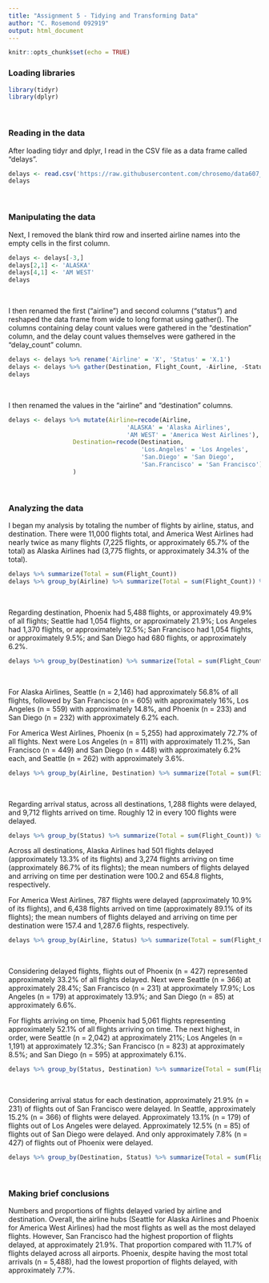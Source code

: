 ---
title: "Assignment 5 - Tidying and Transforming Data"
author: "C. Rosemond 092919"
output: html_document
---

```{r setup, include=FALSE}
knitr::opts_chunk$set(echo = TRUE)
```

### Loading libraries

```{r load, eval=TRUE, warning=FALSE, message=FALSE}
library(tidyr)
library(dplyr)
```

<br>

### Reading in the data

After loading tidyr and dplyr, I read in the CSV file as a data frame called "delays".

```{r read1, eval=TRUE}
delays <- read.csv('https://raw.githubusercontent.com/chrosemo/data607_fall19_week5/master/assignment5.csv', header=TRUE, sep=',')
delays
```

<br>

### Manipulating the data

Next, I removed the blank third row and inserted airline names into the empty cells in the first column.

```{r manipulate1, eval=TRUE}
delays <- delays[-3,]
delays[2,1] <- 'ALASKA'
delays[4,1] <- 'AM WEST'
delays
```

<br>

I then renamed the first ("airline") and second columns ("status") and reshaped the data frame from wide to long format using gather(). The columns containing delay count values were gathered in the "destination" column, and the delay count values themselves were gathered in the "delay_count" column.

```{r manipulate2, eval=TRUE}
delays <- delays %>% rename('Airline' = 'X', 'Status' = 'X.1')
delays <- delays %>% gather(Destination, Flight_Count, -Airline, -Status)
delays
```

<br>

I then renamed the values in the "airline" and "destination" columns.

```{r manipulate3, eval=TRUE}
delays <- delays %>% mutate(Airline=recode(Airline,
                                 'ALASKA' = 'Alaska Airlines',
                                 'AM WEST' = 'America West Airlines'),
                  Destination=recode(Destination,
                                     'Los.Angeles' = 'Los Angeles',
                                     'San.Diego' = 'San Diego',
                                     'San.Francisco' = 'San Francisco')
                  )
```

<br>

### Analyzing the data

I began my analysis by totaling the number of flights by airline, status, and destination. There were 11,000 flights total, and America West Airlines had nearly twice as many flights (7,225 flights, or approximately 65.7% of the total) as Alaska Airlines had (3,775 flights, or approximately 34.3% of the total). 

```{r analyze1, eval=TRUE}
delays %>% summarize(Total = sum(Flight_Count))
delays %>% group_by(Airline) %>% summarize(Total = sum(Flight_Count)) %>% mutate('Relative Frequency' = Total / sum(Total))
```

<br>

Regarding destination, Phoenix had 5,488 flights, or approximately 49.9% of all flights; Seattle had 1,054 flights, or approximately 21.9%; Los Angeles had 1,370 flights, or approximately 12.5%; San Francisco had 1,054 flights, or approximately 9.5%; and San Diego had 680 flights, or approximately 6.2%.

```{r analyze2, eval=TRUE}
delays %>% group_by(Destination) %>% summarize(Total = sum(Flight_Count)) %>% mutate('Relative Frequency' = Total / sum(Total))
```

<br>

For Alaska Airlines, Seattle (n = 2,146) had approximately 56.8% of all flights, followed by San Francisco (n = 605) with approximately 16%, Los Angeles (n = 559) with approximately 14.8%, and Phoenix (n = 233) and San Diego (n = 232) with approximately 6.2% each.

For America West Airlines, Phoenix (n = 5,255) had approximately 72.7% of all flights. Next were Los Angeles (n = 811) with approximately 11.2%, San Francisco (n = 449) and San Diego (n = 448) with approximately 6.2% each, and Seattle (n = 262) with approximately 3.6%.

```{r analyze3, eval=TRUE}
delays %>% group_by(Airline, Destination) %>% summarize(Total = sum(Flight_Count)) %>% mutate('Relative Frequency' = Total / sum(Total))
```

<br>

Regarding arrival status, across all destinations, 1,288 flights were delayed, and 9,712 flights arrived on time. Roughly 12 in every 100 flights were delayed.

```{r analyze4, eval=TRUE}
delays %>% group_by(Status) %>% summarize(Total = sum(Flight_Count)) %>% mutate('Relative Frequency' = Total / sum(Total))
```

Across all destinations, Alaska Airlines had 501 flights delayed (approximately 13.3% of its flights) and 3,274 flights arriving on time (approximately 86.7% of its flights); the mean numbers of flights delayed and arriving on time per destination were 100.2 and 654.8 flights, respectively.

For America West Airlines, 787 flights were delayed (approximately 10.9% of its flights), and 6,438 flights arrived on time (approximately 89.1% of its flights); the mean numbers of flights delayed and arriving on time per destination were 157.4 and 1,287.6 flights, respectively.

```{r analyze5, eval=TRUE}
delays %>% group_by(Airline, Status) %>% summarize(Total = sum(Flight_Count), Mean = mean(Flight_Count)) %>%  mutate('Relative Frequency' = Total / sum(Total))
```

<br>

Considering delayed flights, flights out of Phoenix (n = 427) represented approximately 33.2% of all flights delayed. Next were Seattle (n = 366) at approximately 28.4%; San Francisco (n = 231) at approximately 17.9%; Los Angeles (n = 179) at approximately 13.9%; and San Diego (n = 85) at approximately 6.6%.

For flights arriving on time, Phoenix had 5,061 flights representing approximately 52.1% of all flights arriving on time. The next highest, in order, were Seattle (n = 2,042) at approximately 21%; Los Angeles (n = 1,191) at approximately 12.3%; San Francisco (n = 823) at approximately 8.5%; and San Diego (n = 595) at approximately 6.1%.

```{r analyze6, eval=TRUE}
delays %>% group_by(Status, Destination) %>% summarize(Total = sum(Flight_Count)) %>% mutate('Relative Frequency' = Total / sum(Total))
```

<br>

Considering arrival status for each destination, approximately 21.9% (n = 231) of flights out of San Francisco were delayed. In Seattle, approximately 15.2% (n = 366) of flights were delayed. Approximately 13.1% (n = 179) of flights out of Los Angeles were delayed. Approximately 12.5% (n = 85) of flights out of San Diego were delayed. And only approximately 7.8% (n = 427) of flights out of Phoenix were delayed.

```{r analyze7, eval=TRUE}
delays %>% group_by(Destination, Status) %>% summarize(Total = sum(Flight_Count)) %>% mutate('Relative Frequency' = Total / sum(Total))
```

<br>

### Making brief conclusions

Numbers and proportions of flights delayed varied by airline and destination. Overall, the airline hubs (Seattle for Alaska Airlines and Phoenix for America West Airlines) had the most flights as well as the most delayed flights. However, San Francisco had the highest proportion of flights delayed, at approximately 21.9%. That proportion compared with 11.7% of flights delayed across all airports. Phoenix, despite having the most total arrivals (n = 5,488), had the lowest proportion of flights delayed, with approximately 7.7%.
